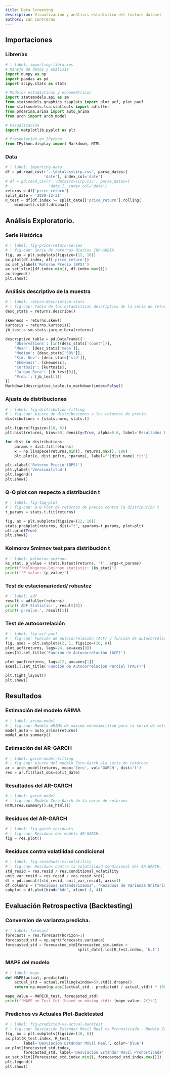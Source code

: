 ```yaml
---
title: Data Screening
description: Visualización y análisis estadístico del feature dataset
authors: Ian Contreras
---
```


## Importaciones

### Librerías
```python
# | label: importing-libraries
# Manejo de datos y análisis
import numpy as np
import pandas as pd
import scipy.stats as stats

# Modelos estadísticos y econométricos
import statsmodels.api as sm
from statsmodels.graphics.tsaplots import plot_acf, plot_pacf
from statsmodels.tsa.stattools import adfuller
from pmdarima.arima import auto_arima
from arch import arch_model

# Visualización
import matplotlib.pyplot as plt

# Presentación en IPython
from IPython.display import Markdown, HTML
```

### Data
```python
# | label: importing-data
df = pd.read_csv(r'..\data\csv\irp.csv', parse_dates=[
                 'date'], index_col='date')
# df = pd.read_csv(r'.\data\csv\irp.csv', parse_dates=[
#                  'date'], index_col='date')
returns = df['price_return']
split_date = '2020-12-31'
R_test = df[df.index >= split_date]['price_return'].rolling(
    window=5).std().dropna()
```

## Análisis Exploratorio. 

### Serie Histórica
```python
# | label: fig-price-return-series
# | fig-cap: Serie de retornos diarios IRP-GOBIX.
fig, ax = plt.subplots(figsize=(12, 10))
ax.plot(df.index, df['price_return'])
ax.set_ylabel('Retorno Precio (BPS)')
ax.set_xlim([df.index.min(), df.index.max()])
ax.legend()
plt.show()
```

### Análisis descriptivo de la muestra
```python
# | label: return-descriptive-stats
# | fig-cap: Tabla de las estadísticas descriptiva de la serie de retornos
desc_stats = returns.describe()

skewness = returns.skew()
kurtosis = returns.kurtosis()
jb_test = sm.stats.jarque_bera(returns)

descriptive_table = pd.DataFrame({
    'Observations': [int(desc_stats['count'])],
    'Mean': [desc_stats['mean']],
    'Median': [desc_stats['50%']],
    'Std. Dev': [desc_stats['std']],
    'Skewness': [skewness],
    'Kurtosis': [kurtosis],
    'Jarque-Bera': [jb_test[0]],
    'Prob.': [jb_test[1]]
})
Markdown(descriptive_table.to_markdown(index=False))
```

### Ajuste de distribuciones
```python
# | label: fig-distribution-fitting
# | fig-cap: Ajuste de distribuciones a los retornos de precio.
distributions = [stats.norm, stats.t]

plt.figure(figsize=(10, 6))
plt.hist(returns, bins=50, density=True, alpha=0.6, label='Resultados Empíricos')

for dist in distributions:
    params = dist.fit(returns)
    x = np.linspace(returns.min(), returns.max(), 100)
    plt.plot(x, dist.pdf(x, *params), label=f'{dist.name} fit')

plt.xlabel('Retorno Precio (BPS)')
plt.ylabel('Verosimilitud')
plt.legend()
plt.show()
```

### Q-Q plot con respecto a distribución t
```python
# | label: fig-tqq-plot
# | fig-cap: Q-Q Plot de retornos de precio contra la distribución t.
t_params = stats.t.fit(returns)

fig, ax = plt.subplots(figsize=(12, 10))
stats.probplot(returns, dist="t", sparams=t_params, plot=plt)
plt.grid(True)
plt.show()
```

### Kolmorov Smirnov test para distribución t
```python
# | label: kolmorov-smirnov
ks_stat, p_value = stats.kstest(returns, 't', args=t_params)
print(f"Kolmogorov-Smirnov statistic: {ks_stat}")
print(f"P-value: {p_value}")
```

### Test de estacionariedad/ robustez
```python
# | label: adf
result = adfuller(returns)
print('ADF Statistic:', result[0])
print('p-value:', result[1])
```

### Test de autocorrelación
```python
# | label: fig-acf-pacf
# | fig-cap: Función de autocorrelación (ACF) y función de autocorrelación parcial (PACF) de los retornos.
fig, axes = plt.subplots(2, 1, figsize=(10, 8))
plot_acf(returns, lags=24, ax=axes[0])
axes[0].set_title('Función de Autocorrelación (ACF)')

plot_pacf(returns, lags=12, ax=axes[1])
axes[1].set_title('Función de Autocorrelación Parcial (PACF)')

plt.tight_layout()
plt.show()
```

## Resultados 
### Estimación del modelo ARIMA 
```python
# | label: arima-model
# | fig-cap: Modelo ARIMA de maxima verosimilitud para la serie de retornos. 
model_auto = auto_arima(returns)
model_auto.summary()
```

### Estimación del AR-GARCH
```python
# | label: garch-model-fitting
# | fig-cap: Ajuste del modelo Zero-Garch ala serie de retornos
ar = arch_model(returns, mean='Zero', vol='GARCH', dist='t')
res = ar.fit(last_obs=split_date)
```

### Resultados del AR-GARCH
```python
# | label: garch-model
# | fig-cap: Modelo Zero-Garch de la serie de retornos
HTML(res.summary().as_html())
```

### Residuos del AR-GARCH
```python
# | label: fig-garch-residuals
# | fig-cap: Residuos del modelo AR-GARCH.
fig = res.plot()
```

### Residuos contra volatilidad condicional
```python
# | label: fig-residuals-vs-volatility
# | fig-cap: Residuos contra la volatilidad condicional del AR-GARCH.
std_resid = res.resid / res.conditional_volatility
unit_var_resid = res.resid / res.resid.std()
df = pd.concat([std_resid, unit_var_resid], axis=1)
df.columns = ["Residuos Estandarizados", "Residuos de Varianza Unitaria"]
subplot = df.plot(kind="kde", xlim=(-4, 4))
```

## Evaluación Retrospectiva (Backtesting)

### Conversion de varianza predicha. 
```python
# | label: forecast
forecasts = res.forecast(horizon=1)
forecasted_std = np.sqrt(forecasts.variance)
forecasted_std = forecasted_std[forecasted_std.index >
                                split_date].loc[R_test.index, 'h.1']
```

### MAPE del modelo
```python
# | label: mape
def MAPE(actual, predicted):
    actual_std = actual.rolling(window=5).std().dropna()
    return np.mean(np.abs((actual_std - predicted) / actual_std)) * 100

mape_value = MAPE(R_test, forecasted_std)
print(f"MAPE on Test Set (based on moving std): {mape_value:.2f}%")
```

### Predichos vs Actuales Plot-Backtested
```python
# | label: fig-predicted-vs-actual-backtest
# | fig-cap: Desviación Estándar Móvil Real vs Pronosticada - Modelo Zero-GARCH
fig, ax = plt.subplots(figsize=(10, 6))
ax.plot(R_test.index, R_test,
        label='Desviación Estándar Móvil Real', color='blue')
ax.plot(forecasted_std.index,
        forecasted_std, label='Desviación Estándar Móvil Pronosticada', color='red', linestyle='--')
ax.set_xlim([forecasted_std.index.min(), forecasted_std.index.max()])
plt.legend()
plt.show()
```
